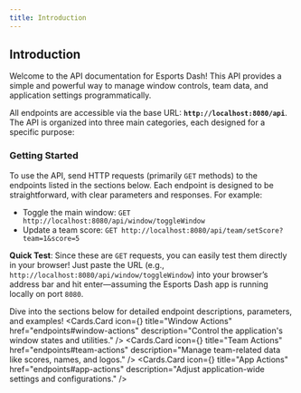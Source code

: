 ```yaml
---
title: Introduction
---
```



## Introduction

Welcome to the API documentation for Esports Dash! This API provides a simple and powerful way to manage window controls, team data, and application settings programmatically.

All endpoints are accessible via the base URL: **`http://localhost:8080/api`**. The API is organized into three main categories, each designed for a specific purpose:



### Getting Started
To use the API, send HTTP requests (primarily `GET` methods) to the endpoints listed in the sections below. Each endpoint is designed to be straightforward, with clear parameters and responses. For example:
- Toggle the main window: `GET http://localhost:8080/api/window/toggleWindow`
- Update a team score: `GET http://localhost:8080/api/team/setScore?team=1&score=5`

**Quick Test**: Since these are `GET` requests, you can easily test them directly in your browser! Just paste the URL (e.g., `http://localhost:8080/api/window/toggleWindow`) into your browser’s address bar and hit enter—assuming the Esports Dash app is running locally on port `8080`.

Dive into the sections below for detailed endpoint descriptions, parameters, and examples!
<Cards>
  <Cards.Card
    icon={<Monitor />}
    title="Window Actions"
    href="endpoints#window-actions"
    description="Control the application's window states and utilities."
  />
  <Cards.Card
    icon={<Users />}
    title="Team Actions"
    href="endpoints#team-actions"
    description="Manage team-related data like scores, names, and logos."
  />
  <Cards.Card
    icon={<Settings />}
    title="App Actions"
    href="endpoints#app-actions"
    description="Adjust application-wide settings and configurations."
  />
</Cards>